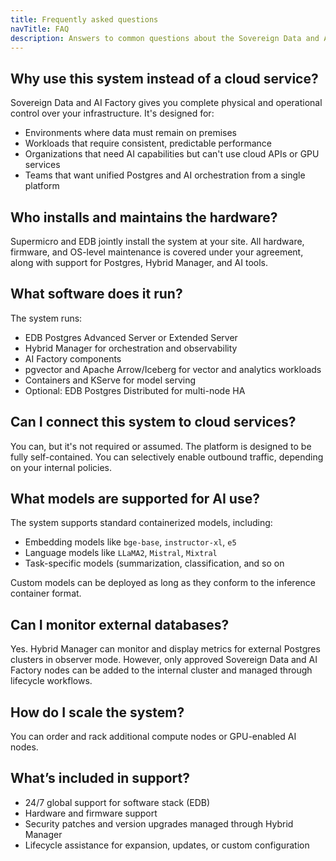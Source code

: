 ```yaml
---
title: Frequently asked questions
navTitle: FAQ
description: Answers to common questions about the Sovereign Data and AI Factory system, including hardware, support, and usage.
---
```


## Why use this system instead of a cloud service?

Sovereign Data and AI Factory gives you complete physical and operational control over your infrastructure. It's designed for:

- Environments where data must remain on premises
- Workloads that require consistent, predictable performance
- Organizations that need AI capabilities but can't use cloud APIs or GPU services
- Teams that want unified Postgres and AI orchestration from a single platform

## Who installs and maintains the hardware?

Supermicro and EDB jointly install the system at your site. All hardware, firmware, and OS-level maintenance is covered under your agreement, along with support for Postgres, Hybrid Manager, and AI tools.

## What software does it run?

The system runs:

- EDB Postgres Advanced Server or Extended Server
- Hybrid Manager for orchestration and observability
- AI Factory components
- pgvector and Apache Arrow/Iceberg for vector and analytics workloads
- Containers and KServe for model serving
- Optional: EDB Postgres Distributed for multi-node HA

## Can I connect this system to cloud services?

You can, but it's not required or assumed. The platform is designed to be fully self-contained. You can selectively enable outbound traffic, depending on your internal policies.

## What models are supported for AI use?

The system supports standard containerized models, including:

- Embedding models like `bge-base`, `instructor-xl`, `e5`
- Language models like `LLaMA2`, `Mistral`, `Mixtral`
- Task-specific models (summarization, classification, and so on

Custom models can be deployed as long as they conform to the inference container format.

## Can I monitor external databases?

Yes. Hybrid Manager can monitor and display metrics for external Postgres clusters in observer mode. However, only approved Sovereign Data and AI Factory nodes can be added to the internal cluster and managed through lifecycle workflows.

## How do I scale the system?

You can order and rack additional compute nodes or GPU-enabled AI nodes.

## What’s included in support?

- 24/7 global support for software stack (EDB)
- Hardware and firmware support
- Security patches and version upgrades managed through Hybrid Manager
- Lifecycle assistance for expansion, updates, or custom configuration
